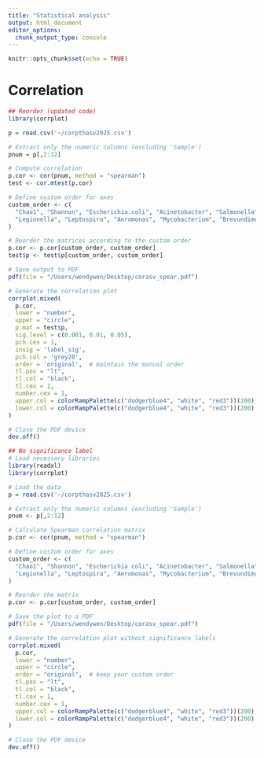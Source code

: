 ```yaml
---
title: "Statistical analysis"
output: html_document
editor_options: 
  chunk_output_type: console
---
```


```r
knitr::opts_chunk$set(echo = TRUE)
```

# Correlation
```r
## Reorder (updated code)
library(corrplot)

p = read.csv('~/corpthasv2025.csv')

# Extract only the numeric columns (excluding 'Sample')
pnum = p[,2:12]

# Compute correlation
p.cor <- cor(pnum, method = "spearman")
test <- cor.mtest(p.cor)

# Define custom order for axes
custom_order <- c(
  "Chao1", "Shannon", "Escherichia.coli", "Acinetobacter", "Salmonella",
  "Legionella", "Leptospira", "Aeromonas", "Mycobacterium", "Brevundimonas", "Pathogen"
)

# Reorder the matrices according to the custom order
p.cor <- p.cor[custom_order, custom_order]
test$p <- test$p[custom_order, custom_order]

# Save output to PDF
pdf(file = "/Users/wendywen/Desktop/corasv_spear.pdf")

# Generate the correlation plot
corrplot.mixed(
  p.cor,
  lower = "number",
  upper = "circle",
  p.mat = test$p,
  sig.level = c(0.001, 0.01, 0.05),
  pch.cex = 1,
  insig = 'label_sig',
  pch.col = 'grey20',
  order = 'original',  # maintain the manual order
  tl.pos = "lt",
  tl.col = "black",
  tl.cex = 1,
  number.cex = 1,
  upper.col = colorRampPalette(c("dodgerblue4", "white", "red3"))(200),
  lower.col = colorRampPalette(c("dodgerblue4", "white", "red3"))(200)
)

# Close the PDF device
dev.off()
```

```r
## No significance label
# Load necessary libraries
library(readxl)
library(corrplot)

# Load the data
p = read.csv('~/corpthasv2025.csv')

# Extract only the numeric columns (excluding 'Sample')
pnum <- p[,2:12]

# Calculate Spearman correlation matrix
p.cor <- cor(pnum, method = "spearman")

# Define custom order for axes
custom_order <- c(
  "Chao1", "Shannon", "Escherichia coli", "Acinetobacter", "Salmonella",
  "Legionella", "Leptospira", "Aeromonas", "Mycobacterium", "Brevundimonas", "Pathogen"
)

# Reorder the matrix
p.cor <- p.cor[custom_order, custom_order]

# Save the plot to a PDF
pdf(file = "/Users/wendywen/Desktop/corasv_spear.pdf")

# Generate the correlation plot without significance labels
corrplot.mixed(
  p.cor,
  lower = "number",
  upper = "circle",
  order = "original",  # keep your custom order
  tl.pos = "lt",
  tl.col = "black",
  tl.cex = 1,
  number.cex = 1,
  upper.col = colorRampPalette(c("dodgerblue4", "white", "red3"))(200),
  lower.col = colorRampPalette(c("dodgerblue4", "white", "red3"))(200)
)

# Close the PDF device
dev.off()
```
